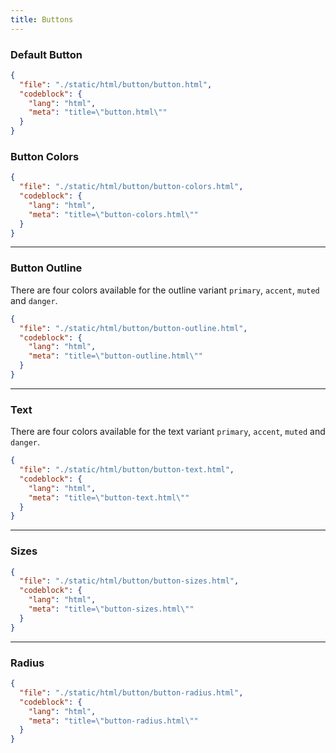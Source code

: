 ```yaml
---
title: Buttons
---
```


### Default Button

<ComponentPreview src="/button/button" />

```json doc-gen:file
{
  "file": "./static/html/button/button.html",
  "codeblock": {
    "lang": "html",
    "meta": "title=\"button.html\""
  }
}
```

### Button Colors

<ComponentPreview className="justify-center flex-col md:items-center" src="/button/button-colors" />

```json doc-gen:file
{
  "file": "./static/html/button/button-colors.html",
  "codeblock": {
    "lang": "html",
    "meta": "title=\"button-colors.html\""
  }
}
```

---

### Button Outline

There are four colors available for the outline variant `primary`, `accent`, `muted` and `danger`.

<ComponentPreview className="flex-col md:flex-row" src="/button/button-outline" />

```json doc-gen:file
{
  "file": "./static/html/button/button-outline.html",
  "codeblock": {
    "lang": "html",
    "meta": "title=\"button-outline.html\""
  }
}
```

---

### Text

There are four colors available for the text variant `primary`, `accent`, `muted` and `danger`.

<ComponentPreview className="flex-col md:flex-row" src="/button/button-text" />

```json doc-gen:file
{
  "file": "./static/html/button/button-text.html",
  "codeblock": {
    "lang": "html",
    "meta": "title=\"button-text.html\""
  }
}
```

---

### Sizes

<ComponentPreview src="/button/button-sizes" />

```json doc-gen:file
{
  "file": "./static/html/button/button-sizes.html",
  "codeblock": {
    "lang": "html",
    "meta": "title=\"button-sizes.html\""
  }
}
```

---

### Radius

<ComponentPreview className="flex-col md:flex-row" src="/button/button-radius" />

```json doc-gen:file
{
  "file": "./static/html/button/button-radius.html",
  "codeblock": {
    "lang": "html",
    "meta": "title=\"button-radius.html\""
  }
}
```
